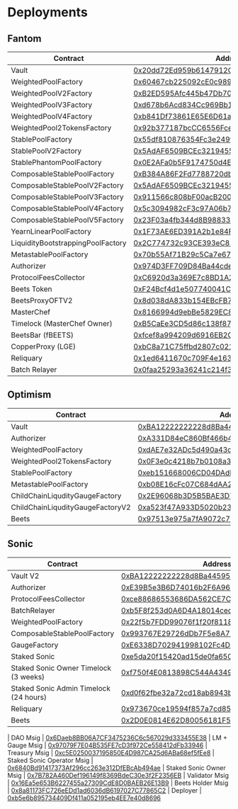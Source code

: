 # Deployments
## Fantom 
| Contract | Address |
| -------- | ------- |
| Vault | [0x20dd72Ed959b6147912C2e529F0a0C651c33c9ce](https://ftmscan.com/address/0x20dd72ed959b6147912c2e529f0a0c651c33c9ce) |
| WeightedPoolFactory | [0x60467cb225092cE0c989361934311175f437Cf53](https://ftmscan.com/address/0x60467cb225092cE0c989361934311175f437Cf53) |
| WeightedPoolV2Factory | [0xB2ED595Afc445b47Db7043bEC25e772bf0FA1fbb](https://ftmscan.com/address/0xB2ED595Afc445b47Db7043bEC25e772bf0FA1fbb) |
| WeightedPoolV3Factory | [0xd678b6Acd834Cc969Bb19Ce82727f2a541fb7941](https://ftmscan.com/address/0xd678b6Acd834Cc969Bb19Ce82727f2a541fb7941) |
| WeightedPoolV4Factory | [0xb841Df73861E65E6D61a80F503F095a91ce75e15](https://ftmscan.com/address/0xb841Df73861E65E6D61a80F503F095a91ce75e15) |
| WeightedPool2TokensFactory | [0x92b377187bcCC6556FceD2f1e6DAd65850C20630](https://ftmscan.com/address/0x92b377187bccc6556fced2f1e6dad65850c20630)|
| StablePoolFactory | [0x55df810876354Fc3e249f701Dd78DeDE57991F8D](https://ftmscan.com/address/0x55df810876354fc3e249f701dd78dede57991f8d) |
| StablePoolV2Factory | [0x5AdAF6509BCEc3219455348AC45d6D3261b1A990](https://ftmscan.com/address/0x5AdAF6509BCEc3219455348AC45d6D3261b1A990) |
| StablePhantomPoolFactory | [0x0E2AFa0b5F9174750d4E84Bf9798f89b79Bd5bF4](https://ftmscan.com/address/0x0e2afa0b5f9174750d4e84bf9798f89b79bd5bf4) |
| ComposableStablePoolFactory | [0xB384A86F2Fd7788720db42f9daa60fc07EcBeA06](https://ftmscan.com/address/0xB384A86F2Fd7788720db42f9daa60fc07EcBeA06) |
| ComposableStablePoolV2Factory | [0x5AdAF6509BCEc3219455348AC45d6D3261b1A990](https://ftmscan.com/address/0x5AdAF6509BCEc3219455348AC45d6D3261b1A990) |
| ComposableStablePoolV3Factory | [0x911566c808bF00acB200B418564440A2Af177548](https://ftmscan.com/address/0x911566c808bF00acB200B418564440A2Af177548) |
| ComposableStablePoolV4Factory | [0x5c3094982cF3c97A06b7d62A6f7669F14a199B19](https://ftmscan.com/address/0x5c3094982cF3c97A06b7d62A6f7669F14a199B19) |
| ComposableStablePoolV5Factory | [0x23F03a4fb344d8B98833d2ACe093cc305E03474f](https://ftmscan.com/address/0x23F03a4fb344d8B98833d2ACe093cc305E03474f) |
| YearnLinearPoolFactory | [0x1F73AE6ED391A2b1e84Ff988A1Bb5394B78a4A71](https://ftmscan.com/address/0x1f73ae6ed391a2b1e84ff988a1bb5394b78a4a71) |
| LiquidityBootstrappingPoolFactory | [0x2C774732c93CE393eC8125bDA49fb3737Ae6F473](https://ftmscan.com/address/0x2c774732c93ce393ec8125bda49fb3737ae6f473#code)
| MetastablePoolFactory | [0x70b55Af71B29c5Ca7e67bD1995250364C4bE5554](https://ftmscan.com/address/0x70b55af71b29c5ca7e67bd1995250364c4be5554) |
| Authorizer | [0x974D3FF709D84Ba44cde3257C0B5B0b14C081Ce9](https://ftmscan.com/address/0x974D3FF709D84Ba44cde3257C0B5B0b14C081Ce9)
| ProtocolFeesCollector | [0xC6920d3a369E7c8BD1A22DbE385e11d1F7aF948F](https://ftmscan.com/address/0xc6920d3a369e7c8bd1a22dbe385e11d1f7af948f)
| Beets Token | [0xF24Bcf4d1e507740041C9cFd2DddB29585aDCe1e](https://ftmscan.com/token/0xf24bcf4d1e507740041c9cfd2dddb29585adce1e)
| BeetsProxyOFTV2 | [0x8d038dA833b154EBcFB7965a9eE7C4Ad72671b21](https://ftmscan.com/address/0x8d038dA833b154EBcFB7965a9eE7C4Ad72671b21)
| MasterChef | [0x8166994d9ebBe5829EC86Bd81258149B87faCfd3](https://ftmscan.com/address/0x8166994d9ebBe5829EC86Bd81258149B87faCfd3#code)
| Timelock (MasterChef Owner) | [0xB5CaEe3CD5d86c138f879B3abC5B1bebB63c6471](https://ftmscan.com/address/0xb5caee3cd5d86c138f879b3abc5b1bebb63c6471#code)
| BeetsBar (fBEETS) | [0xfcef8a994209d6916EB2C86cDD2AFD60Aa6F54b1](https://ftmscan.com/address/0xfcef8a994209d6916EB2C86cDD2AFD60Aa6F54b1)
| CopperProxy (LGE) | [0xbC8a71C75ffbd2807c021F4F81a8832392dEF93c](https://ftmscan.com/address/0xbC8a71C75ffbd2807c021F4F81a8832392dEF93c#code)
| Reliquary | [0x1ed6411670c709F4e163854654BD52c74E66D7eC](https://ftmscan.com/address/0x1ed6411670c709F4e163854654BD52c74E66D7eC)
| Batch Relayer | [0x0faa25293a36241c214f3760c6ff443e1b731981](https://ftmscan.com/address/0x0faa25293a36241c214f3760c6ff443e1b731981)
## Optimism
| Contract | Address |
| -------- | ------- |
| Vault | [0xBA12222222228d8Ba445958a75a0704d566BF2C8](https://optimistic.etherscan.io/address/0xBA12222222228d8Ba445958a75a0704d566BF2C8)
| Authorizer | [0xA331D84eC860Bf466b4CdCcFb4aC09a1B43F3aE6](https://optimistic.etherscan.io/address/0xA331D84eC860Bf466b4CdCcFb4aC09a1B43F3aE6)
| WeightedPoolFactory | [0xdAE7e32ADc5d490a43cCba1f0c736033F2b4eFca](https://optimistic.etherscan.io/address/0xdAE7e32ADc5d490a43cCba1f0c736033F2b4eFca)
| WeightedPool2TokensFactory | [0x0F3e0c4218b7b0108a3643cFe9D3ec0d4F57c54e](https://optimistic.etherscan.io/address/0x0F3e0c4218b7b0108a3643cFe9D3ec0d4F57c54e)
| StablePoolFactory | [0xeb151668006CD04DAdD098AFd0a82e78F77076c3](https://optimistic.etherscan.io/address/0xeb151668006CD04DAdD098AFd0a82e78F77076c3)
| MetastablePoolFactory | [0xb08E16cFc07C684dAA2f93C70323BAdb2A6CBFd2](https://optimistic.etherscan.io/address/0xb08e16cfc07c684daa2f93c70323badb2a6cbfd2)
| ChildChainLiqudityGaugeFactory | [0x2E96068b3D5B5BAE3D7515da4A1D2E52d08A2647](https://optimistic.etherscan.io/address/0x2E96068b3D5B5BAE3D7515da4A1D2E52d08A2647)
| ChildChainLiqudityGaugeFactoryV2 | [0xa523f47A933D5020b23629dDf689695AA94612Dc](https://optimistic.etherscan.io/address/0xa523f47A933D5020b23629dDf689695AA94612Dc)
| Beets | [0x97513e975a7fA9072c72C92d8000B0dB90b163c5](https://optimistic.etherscan.io/address/0xb4Bc46bc6cB217B59ea8F4530BaE26Bf69F677f0)
## Sonic
| Contract | Address |
| -------- | ------- |
| Vault V2 | [0xBA12222222228d8Ba445958a75a0704d566BF2C8](https://sonicscan.org/address/0xBA12222222228d8Ba445958a75a0704d566BF2C8#code)
| Authorizer | [0xE39B5e3B6D74016b2F6A9673D7d7493B6DF549d5](https://sonicscan.org/address/0xE39B5e3B6D74016b2F6A9673D7d7493B6DF549d5#code)
| ProtocolFeesCollector | [0xce88686553686DA562CE7Cea497CE749DA109f9F](https://sonicscan.org/address/0xce88686553686DA562CE7Cea497CE749DA109f9F#code)
| BatchRelayer | [0xb5F8f253d0A6D4A18014cecA4253A2cEC6C98763](https://sonicscan.org/address/0xb5F8f253d0A6D4A18014cecA4253A2cEC6C98763#code)
| WeightedPoolFactory | [0x22f5b7FDD99076f1f20f8118854ce3984544D56d](https://sonicscan.org/address/0x22f5b7FDD99076f1f20f8118854ce3984544D56d#code)
| ComposableStablePoolFactory | [0x993767E29726dDb7F5e8A751fAF54d4b83F3FC62](https://sonicscan.org/address/0x993767E29726dDb7F5e8A751fAF54d4b83F3FC62#code)
| GaugeFactory | [0xE6338D702941998102Fc4D7550A36EA9E833bd7C](https://sonicscan.org/address/0xE6338D702941998102Fc4D7550A36EA9E833bd7C#code)
| Staked Sonic | [0xe5da20f15420ad15de0fa650600afc998bbe3955](https://sonicscan.org/address/0xe5da20f15420ad15de0fa650600afc998bbe3955#code)
| Staked Sonic Owner Timelock (3 weeks) | [0xf750f4E0813898C544A4349526206e1165F0E5d0](https://sonicscan.org/address/0xf750f4E0813898C544A4349526206e1165F0E5d0#code)
| Staked Sonic Admin Timelock (24 hours) | [0xd0f62fbe32a72cd18ab8943b52220a7af6c743f4](https://sonicscan.org/address/0xd0f62fbe32a72cd18ab8943b52220a7af6c743f4#code)
| Reliquary | [0x973670ce19594f857a7cd85ee834c7a74a941684](https://sonicscan.org/address/0x973670ce19594f857a7cd85ee834c7a74a941684#code)
| Beets | [0x2D0E0814E62D80056181F5cd932274405966e4f0](https://sonicscan.org/address/0x2D0E0814E62D80056181F5cd932274405966e4f0#code)

| DAO Msig | [0x6Daeb8BB06A7CF3475236C6c567029d333455E38](https://sonicscan.org/address/0x6Daeb8BB06A7CF3475236C6c567029d333455E38#code)
| LM + Gauge Msig | [0x97079F7E04B535FE7cD3f972Ce558412dFb33946](https://sonicscan.org/address/0x97079F7E04B535FE7cD3f972Ce558412dFb33946#code)
| Treasury Msig | [0xc5E0250037195850E4D987CA25d6ABa68ef5fEe8](https://sonicscan.org/address/0xc5E0250037195850E4D987CA25d6ABa68ef5fEe8#code)
| Staked Sonic Operator Msig | [0x6840Bd91417373Af296cc263e312DfEBcAb494ae](https://sonicscan.org/address/0x6840Bd91417373Af296cc263e312DfEBcAb494ae#code)
| Staked Sonic Owner Msig | [0x7B782A460Def196149f8369BdeC30e3f2F2356EB](https://sonicscan.org/address/0x7B782A460Def196149f8369BdeC30e3f2F2356EB#code)
| Validator Msig | [0x16Ea5e653B6227455a27309CdE8D0BAEB26E13B9](https://sonicscan.org/address/0x16Ea5e653B6227455a27309CdE8D0BAEB26E13B9#code)
| Beets Holder Msig | [0x8a81173FC726eEDd1ad6036dB6197027C77865C2](https://sonicscan.org/address/0x8a81173FC726eEDd1ad6036dB6197027C77865C2#code)
| Deployer | [0xb5e6b895734409Df411a052195eb4EE7e40d8696](https://sonicscan.org/address/0xb5e6b895734409Df411a052195eb4EE7e40d8696#code)
